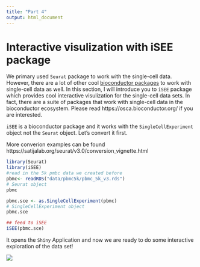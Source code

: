 ```yaml
---
title: "Part 4"
output: html_document
---
```


# Interactive visulization with iSEE package

We primary used `Seurat` package to work with the single-cell data. However, there are a lot of other cool [bioconductor packages](https://bioconductor.org/) to work with single-cell data as well. In this section, I will introduce you to `iSEE` package which provides cool interactive visulization for the single-cell data sets. In fact, there are a suite of packages that work with single-cell data in the bioconductor ecosystem. Please read https://osca.bioconductor.org/ if you are interested.

`iSEE` is a bioconductor package and it works with the `SingleCellExperiment` object not the `Seurat` object. Let's convert it first.

More converion examples can be found https://satijalab.org/seurat/v3.0/conversion_vignette.html

```r
library(Seurat)
library(iSEE)
#read in the 5k pmbc data we created before
pbmc<- readRDS("data/pbmc5k/pbmc_5k_v3.rds")
# Seurat object
pbmc

pbmc.sce <- as.SingleCellExperiment(pbmc)
# SingleCellExperiment object
pbmc.sce
```

```r
## feed to iSEE
iSEE(pbmc.sce)
```

It opens the `Shiny` Application and now we are ready to do some interactive exploration of the data set!

![](img/iSEE.png)
